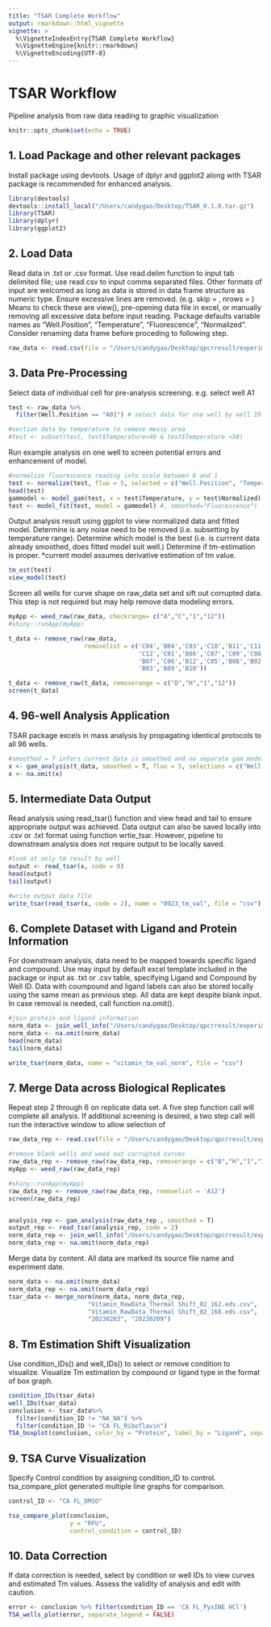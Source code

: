 ```yaml
---
title: "TSAR Complete Workflow"
output: rmarkdown::html_vignette
vignette: >
  %\VignetteIndexEntry{TSAR Complete Workflow}
  %\VignetteEngine{knitr::rmarkdown}
  %\VignetteEncoding{UTF-8}
---
```


# TSAR Workflow

Pipeline analysis from raw data reading to graphic visualization

```r
knitr::opts_chunk$set(echo = TRUE)
```

## 1. Load Package and other relevant packages

Install package using devtools. Usage of dplyr and ggplot2 along with TSAR package is recommended for enhanced analysis.

```r
library(devtools)
devtools::install_local("/Users/candygao/Desktop/TSAR_0.1.0.tar.gz")
library(TSAR)
library(dplyr)
library(ggplot2)
```

## 2. Load Data

Read data in .txt or .csv format. Use read.delim function to input tab delimited file; use read.csv to input comma separated files. Other formats of input are welcomed as long as data is stored in data frame structure as numeric type. Ensure excessive lines are removed. (e.g. skip = , nrows = ) Means to check these are view(), pre-opening data file in excel, or manually removing all excessive data before input reading. Package defaults variable names as "Well.Position", "Temperature", "Fluorescence", "Normalized". Consider renaming data frame before proceding to following step.

```r
raw_data <- read.csv(file = "/Users/candygao/Desktop/qpcrresult/experiment file/Vitamin_RawData_Thermal Shift_02_162.eds.csv", header = TRUE, nrows = 118176)
```

## 3. Data Pre-Processing

Select data of individual cell for pre-analysis screening. e.g. select well A1

```r
test <- raw_data %>%
  filter(Well.Position == "A01") # select data for one well by well ID

#section data by temperature to remove messy area
#test <- subset(test, test$Temperature>40 & test$Temperature <50) 
```

Run example analysis on one well to screen potential errors and enhancement of model.

```r
#normalize fluorescence reading into scale between 0 and 1
test <- normalize(test, fluo = 5, selected = c("Well.Position", "Temperature", "Fluorescence", "Normalized")) 
head(test)
gammodel <- model_gam(test, x = test$Temperature, y = test$Normalized)
test <- model_fit(test, model = gammodel) #, smoothed="Fluorescence")
```

Output analysis result using ggplot to view normalized data and fitted model. Determine is any noise need to be removed (i.e. subsetting by temperature range). Determine which model is the best (i.e. is currrent data already smoothed, does fitted model suit well.) Determine if tm-estimation is proper. \*current model assumes derivative estimation of tm value.

```r
tm_est(test)
view_model(test)
```

Screen all wells for curve shape on raw_data set and sift out corrupted data. This step is not required but may help remove data modeling errors.

```r
myApp <- weed_raw(raw_data, checkrange= c("A","C","1","12"))
#shiny::runApp(myApp)

t_data <- remove_raw(raw_data, 
                     removelist = c('C04','B04','C03','C10','B11','C11','C02',
                                    'C12','C01','B06','C07','C09','C08','B05',
                                    'B07','C06','B12','C05','B08','B02','B01',
                                    'B03','B09','B10'))

t_data <- remove_raw(t_data, removerange = c("D","H","1","12"))
screen(t_data)
```

## 4. 96-well Analysis Application

TSAR package excels in mass analysis by propagating identical protocols to all 96 wells.

```r
#smoothed = T infers current data is smoothed and no separate gam modeling is needed. If modeling needed, input argument as smoothed = F
x <- gam_analysis(t_data, smoothed = T, fluo = 5, selections = c("Well.Position", "Temperature", "Fluorescence", "Normalized"))
x <- na.omit(x)
```

## 5. Intermediate Data Output

Read analysis using read_tsar() function and view head and tail to ensure appropriate output was achieved. Data output can also be saved locally into .csv or .txt format using function wrtie_tsar. However, pipeline to downstream analysis does not require output to be locally saved.

```r
#look at only tm result by well
output <- read_tsar(x, code = 0)
head(output)
tail(output)

#write output data file
write_tsar(read_tsar(x, code = 2), name = "0923_tm_val", file = "csv")
```

## 6. Complete Dataset with Ligand and Protein Information

For downstream analysis, data need to be mapped towards specific ligand and compound. Use may input by default excel template included in the package or input as .txt or .csv table, specifying Ligand and Compound by Well ID. Data with coumpound and ligand labels can also be stored locally using the same mean as previous step. All data are kept despite blank input. In case removal is needed, call function na.omit().

```r
#join protein and ligand information 
norm_data <- join_well_info("/Users/candygao/Desktop/qpcrresult/experiment file/0203Well Information.xlsx", read_tsar(x, code = 2), type = "by_template")
norm_data <- na.omit(norm_data)
head(norm_data)
tail(norm_data)

write_tsar(norm_data, name = "vitamin_tm_val_norm", file = "csv")
```

## 7. Merge Data across Biological Replicates

Repeat step 2 through 6 on replicate data set. A five step function call will complete all analysis. If additional screening is desired, a two step call will run the interactive window to allow selection of

```r
raw_data_rep <- read.csv(file = "/Users/candygao/Desktop/qpcrresult/experiment file/Vitamin_RawData_Thermal Shift_02_168.eds.csv", header = TRUE, nrows = 118176)

#remove blank wells and weed out corrupted curves
raw_data_rep <- remove_raw(raw_data_rep, removerange = c("B","H","1","12"))
myApp <- weed_raw(raw_data_rep) 

#shiny::runApp(myApp)
raw_data_rep <- remove_raw(raw_data_rep, removelist = 'A12')
screen(raw_data_rep)


analysis_rep <- gam_analysis(raw_data_rep , smoothed = T)
output_rep <- read_tsar(analysis_rep, code = 2)
norm_data_rep <- join_well_info("/Users/candygao/Desktop/qpcrresult/experiment file/0203Well Information.xlsx", output_rep, type = "by_template")
norm_data_rep <- na.omit(norm_data_rep)

```

Merge data by content. All data are marked its source file name and experiment date.

```r
norm_data <- na.omit(norm_data)
norm_data_rep <- na.omit(norm_data_rep)
tsar_data <- merge_norm(norm_data, norm_data_rep, 
                      "Vitamin_RawData_Thermal Shift_02_162.eds.csv", 
                      "Vitamin_RawData_Thermal Shift_02_168.eds.csv", 
                      "20230203", "20230209")

```

## 8. Tm Estimation Shift Visualization

Use condition_IDs() and well_IDs() to select or remove condition to visualize. Visualize Tm estimation by compound or ligand type in the format of box graph.

```r
condition_IDs(tsar_data)
well_IDs(tsar_data)
conclusion <- tsar_data%>%
  filter(condition_ID != "NA_NA") %>%
  filter(condition_ID != "CA FL_Riboflavin")
TSA_boxplot(conclusion, color_by = "Protein", label_by = "Ligand", separate_legend = FALSE)
```

## 9. TSA Curve Visualization

Specify Control condition by assigning condition_ID to control. tsa_compare_plot generated multiple line graphs for comparison.

```r
control_ID <- "CA FL_DMSO"

tsa_compare_plot(conclusion,
                 y = "RFU",
                 control_condition = control_ID)
```

## 10. Data Correction

If data correction is needed, select by condition or well IDs to view curves and estimated Tm values. Assess the validity of analysis and edit with caution.
```r
error <- conclusion %>% filter(condition_ID == 'CA FL_PyxINE HCl')
TSA_wells_plot(error, separate_legend = FALSE)
```
